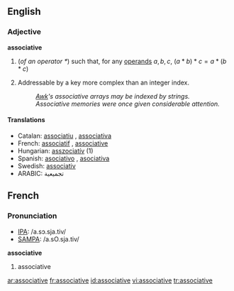 ==English==
===Adjective===
'''associative'''

# {{algebra}} (''of an operator <math> * </math>'') such that, for any [[operand]]s <math> a, b, c </math>, <math> (a * b) * c = a * (b * c) </math>
# {{computing}} Addressable by a key more complex than an integer index.
#: ''[[Awk]]'s associative arrays may be indexed by strings.''
#: ''Associative memories were once given considerable attention.''

====Translations====
{{top}}
*Catalan: [[associatiu]] {{m}}, [[associativa]] {{f}}
*French: [[associatif]] {{m}}, [[associative]] {{f}}
*Hungarian: [[asszociatív]] (1)
*Spanish: [[asociativo]] {{m}}, [[asociativa]] {{f}}
*Swedish: [[associativ]]
*ARABIC: تجميعية 
{{bottom}}

==French==

===Pronunciation===
*[[w:IPA|IPA]]: /a.sɔ.sja.tiv/
*[[w:SAMPA|SAMPA]]: /a.sO.sja.tiv/

'''associative''' {{f}}
# associative

[[ar:associative]]
[[fr:associative]]
[[id:associative]]
[[vi:associative]]
[[tr:associative]]